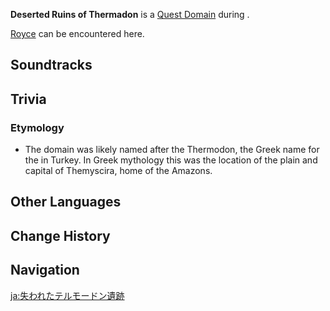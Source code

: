 {{Domain Infobox
|image        = Domain Temple of the Wolf.png
|type         = Quest
|description  = Recently discovered underground ruins. Even though the Guild keeps warning of the dangers hidden inside, nothing can go wrong with Bennett by your side, right?
|quest        = Treacherous Thermadon
|quest_type   = Hangout
|region       = Mondstadt
|area         = Starfell Valley
|subarea      = Thousand Winds Temple
|domain       = Temple of the Wolf
|requiredAR   = 26
|recLevel     = 35
}}
'''Deserted Ruins of Thermadon''' is a [[Quest Domain]] during {{Quest|Treacherous Thermadon}}.

[[Royce]] can be encountered here.

==Soundtracks==
{{Soundtracks by Category Table|type=domain}}

==Trivia==
===Etymology===
* The domain was likely named after the Thermodon, the Greek name for the {{w|Terme River}} in Turkey. In Greek mythology this was the location of the plain and capital of Themyscira, home of the Amazons.

==Other Languages==
{{Other Languages
|en      = Deserted Ruins of Thermadon
|zhs     = 失落的忒耳摩冬遗迹
|zhs_rm  = Shīluò de Tè'ěrmódōng Yíjī
|zht     = 失落的忒耳摩冬遺蹟
|zht_rm  = Shīluò de Tè'ěrmódōng Yíjī
|zh_tl   = Lost Thermadon Ruins
|ja      = 失われたテルモードン遺跡
|ja_rm   = Ushinawareta Terumoodon Iseki
|ja_tl   = Lost Thermadon Ruins
|ko      = 잃어버린 테르마돈의 유적
|ko_rm   = Ireobeorin Tereumadon-ui Yujeok
|ko_tl   = Lost Ruins of Thermadon
|es      = Ruinas desiertas de Thermadon
|es_tl   = Deserted Ruins of Thermadon
|fr      = Ruines désertes de Thermadon
|fr_tl   = Deserted Ruins of Thermadon
|ru      = Затерянные руины Термадона
|ru_tl   = Lost Thermadon Ruins
|th      = ซากปรักหักพังที่สาบสูญของ Thermadon
|th_rm   = 
|th_tl   = 
|vi      = Di Tích Thermadon Thất Lạc
|vi_tl   = 
|de      = Verlassene Ruinen von Thermadon
|de_tl   = Deserted Ruins of Thermadon
|id      = Deserted Ruins of Thermadon
|pt      = Ruínas Perdidas de Thermadon
|pt_tl   = Lost Ruins of Thermadon
|tr      = Thermadon'un Issız Harabeleri
|tr_tl   = 
|it      = Rovine abbandonate di Thermadon
|it_tl   = 
}}

==Change History==
{{Change History|1.4}}

==Navigation==
{{Domain Navbox|Temporary}}

[[ja:失われたテルモードン遺跡]]